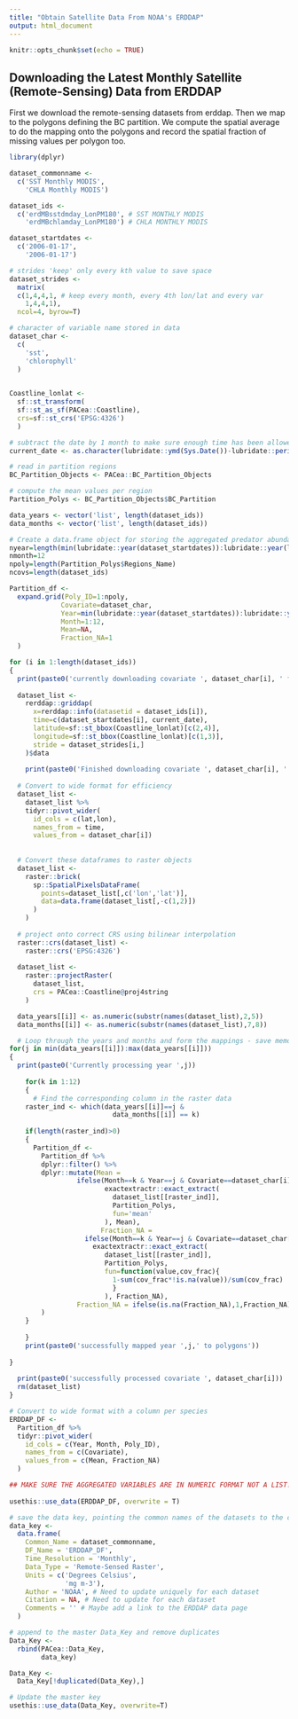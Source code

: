 ```yaml
---
title: "Obtain Satellite Data From NOAA's ERDDAP"
output: html_document
---
```


```r
knitr::opts_chunk$set(echo = TRUE)
```

## Downloading the Latest Monthly Satellite (Remote-Sensing) Data from ERDDAP

First we download the remote-sensing datasets from erddap. Then we map to the polygons defining the BC partition. We compute the spatial average to do the mapping onto the polygons and record the spatial fraction of missing values per polygon too.

```r
library(dplyr)

dataset_commonname <-
  c('SST Monthly MODIS', 
    'CHLA Monthly MODIS')

dataset_ids <-
  c('erdMBsstdmday_LonPM180', # SST MONTHLY MODIS
    'erdMBchlamday_LonPM180') # CHLA MONTHLY MODIS

dataset_startdates <-
  c('2006-01-17',
    '2006-01-17')

# strides 'keep' only every kth value to save space
dataset_strides <- 
  matrix(
  c(1,4,4,1, # keep every month, every 4th lon/lat and every var
    1,4,4,1),
  ncol=4, byrow=T)

# character of variable name stored in data
dataset_char <-
  c(
    'sst',
    'chlorophyll'
  )
  

Coastline_lonlat <-
  sf::st_transform(
  sf::st_as_sf(PACea::Coastline),
  crs=sf::st_crs('EPSG:4326')
  )

# subtract the date by 1 month to make sure enough time has been allowed to update the satellite data
current_date <- as.character(lubridate::ymd(Sys.Date())-lubridate::period(1, units='month'))

# read in partition regions
BC_Partition_Objects <- PACea::BC_Partition_Objects

# compute the mean values per region
Partition_Polys <- BC_Partition_Objects$BC_Partition

data_years <- vector('list', length(dataset_ids))
data_months <- vector('list', length(dataset_ids))

# Create a data.frame object for storing the aggregated predator abundance values
nyear=length(min(lubridate::year(dataset_startdates)):lubridate::year(lubridate::ymd(Sys.Date())-lubridate::period(1, units='month')))
nmonth=12
npoly=length(Partition_Polys$Regions_Name)
ncovs=length(dataset_ids)

Partition_df <-
  expand.grid(Poly_ID=1:npoly,
             Covariate=dataset_char,
             Year=min(lubridate::year(dataset_startdates)):lubridate::year(lubridate::ymd(Sys.Date())-lubridate::period(1, units='month')),
             Month=1:12,
             Mean=NA,
             Fraction_NA=1
  )

for (i in 1:length(dataset_ids))
{
  print(paste0('currently downloading covariate ', dataset_char[i], ' from ERDDAP Database'))
  
  dataset_list <-
    rerddap::griddap(
      x=rerddap::info(datasetid = dataset_ids[i]),
      time=c(dataset_startdates[i], current_date),
      latitude=sf::st_bbox(Coastline_lonlat)[c(2,4)],
      longitude=sf::st_bbox(Coastline_lonlat)[c(1,3)],
      stride = dataset_strides[i,]
    )$data
  
    print(paste0('Finished downloading covariate ', dataset_char[i], ' from ERDDAP Database'))
  
  # Convert to wide format for efficiency
  dataset_list <-
    dataset_list %>%
    tidyr::pivot_wider(
      id_cols = c(lat,lon),
      names_from = time, 
      values_from = dataset_char[i])
    
  
  # Convert these dataframes to raster objects 
  dataset_list <-
    raster::brick(
      sp::SpatialPixelsDataFrame(
        points=dataset_list[,c('lon','lat')],
        data=data.frame(dataset_list[,-c(1,2)])
      )
    )
  
  # project onto correct CRS using bilinear interpolation
  raster::crs(dataset_list) <-
    raster::crs('EPSG:4326')
  
  dataset_list <-
    raster::projectRaster(
      dataset_list,
      crs = PACea::Coastline@proj4string
    )

  data_years[[i]] <- as.numeric(substr(names(dataset_list),2,5))
  data_months[[i]] <- as.numeric(substr(names(dataset_list),7,8))

  # Loop through the years and months and form the mappings - save memory this way
for(j in min(data_years[[i]]):max(data_years[[i]]))
{
  print(paste0('Currently processing year ',j))
   
    for(k in 1:12)
    {
      # Find the corresponding column in the raster data
    raster_ind <- which(data_years[[i]]==j & 
                          data_months[[i]] == k)
    
    if(length(raster_ind)>0)
    {
      Partition_df <- 
        Partition_df %>%
        dplyr::filter() %>%
        dplyr::mutate(Mean = 
                 ifelse(Month==k & Year==j & Covariate==dataset_char[i],
                        exactextractr::exact_extract(
                          dataset_list[[raster_ind]],
                          Partition_Polys,
                          fun='mean'
                        ), Mean),
                       Fraction_NA =
                   ifelse(Month==k & Year==j & Covariate==dataset_char[i],
                     exactextractr::exact_extract(
                        dataset_list[[raster_ind]],
                        Partition_Polys,
                        fun=function(value,cov_frac){
                          1-sum(cov_frac*!is.na(value))/sum(cov_frac)
                          }
                        ), Fraction_NA),
                 Fraction_NA = ifelse(is.na(Fraction_NA),1,Fraction_NA)
        ) 
    }
      
    }
    print(paste0('successfully mapped year ',j,' to polygons'))
    
}
  
  print(paste0('successfully processed covariate ', dataset_char[i]))
  rm(dataset_list)
}

# Convert to wide format with a column per species
ERDDAP_DF <-
  Partition_df %>%
  tidyr::pivot_wider(
    id_cols = c(Year, Month, Poly_ID),
    names_from = c(Covariate),
    values_from = c(Mean, Fraction_NA)
  )

## MAKE SURE THE AGGREGATED VARIABLES ARE IN NUMERIC FORMAT NOT A LIST!
  
usethis::use_data(ERDDAP_DF, overwrite = T)

# save the data key, pointing the common names of the datasets to the correct DF
data_key <- 
  data.frame(
    Common_Name = dataset_commonname,
    DF_Name = 'ERDDAP_DF',
    Time_Resolution = 'Monthly',
    Data_Type = 'Remote-Sensed Raster',
    Units = c('Degrees Celsius', 
              'mg m-3'),
    Author = 'NOAA', # Need to update uniquely for each dataset
    Citation = NA, # Need to update for each dataset
    Comments = '' # Maybe add a link to the ERDDAP data page
  )

# append to the master Data_Key and remove duplicates
Data_Key <-
  rbind(PACea::Data_Key,
        data_key)

Data_Key <-
  Data_Key[!duplicated(Data_Key),]

# Update the master key
usethis::use_data(Data_Key, overwrite=T)

```





